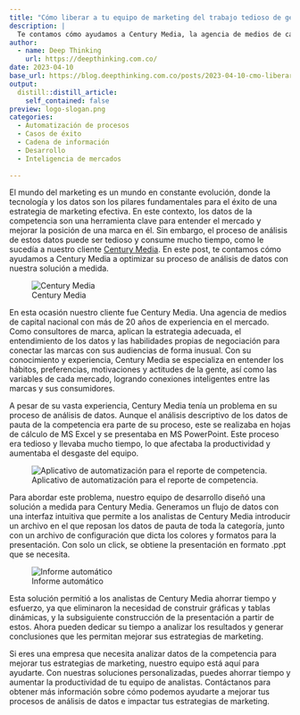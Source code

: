 ```yaml
---
title: "Cómo liberar a tu equipo de marketing del trabajo tedioso de generación de informes: nuestra colaboración con Century Media"
description: |
  Te contamos cómo ayudamos a Century Media, la agencia de medios de capital nacional más grande del país, a modernizar su proceso de análisis en marketing. Pasamos de hojas de cálculo a una solución a medida que automatizó el análisis y la presentación de informes. Ahora, los analistas de Century Media pueden concentrarse en el análisis de datos y la generación de conclusiones en lugar de gastar tiempo en la preparación manual de informes. ¿Quieres liberar a tu equipo de marketing de tareas tediosas y concentrarte en resultados? Contáctanos y descubre cómo podemos ayudarte.
author:
  - name: Deep Thinking
    url: https://deepthinking.com.co/
date: 2023-04-10
base_url: https://blog.deepthinking.com.co/posts/2023-04-10-cmo-liberar-a-tu-equipo-de-marketing-del-trabajo-tedioso-de-generacin-de-informes-nuestra-colaboracin-con-century-media/
output:
  distill::distill_article:
    self_contained: false
preview: logo-slogan.png
categories:
  - Automatización de procesos
  - Casos de éxito
  - Cadena de información
  - Desarrollo
  - Inteligencia de mercados
  
---
```



El mundo del marketing es un mundo en constante evolución, donde la tecnología y los datos son los pilares fundamentales para el éxito de una estrategia de marketing efectiva. En este contexto, los datos de la competencia son una herramienta clave para entender el mercado y mejorar la posición de una marca en él. Sin embargo, el proceso de análisis de estos datos puede ser tedioso y consume mucho tiempo, como le sucedía a nuestro cliente [Century Media](https://century-media.net/){target="_blank"}. En este post, te contamos cómo ayudamos a Century Media a optimizar su proceso de análisis de datos con nuestra solución a medida.

![Century Media](logo-slogan.png)

En esta ocasión nuestro cliente fue Century Media. Una agencia de medios de capital nacional con más de 20 años de experiencia en el mercado. Como consultores de marca, aplican la estrategia adecuada, el entendimiento de los datos y las habilidades propias de negociación para conectar las marcas con sus audiencias de forma inusual. Con su conocimiento y experiencia, Century Media se especializa en entender los hábitos, preferencias, motivaciones y actitudes de la gente, así como las variables de cada mercado, logrando conexiones inteligentes entre las marcas y sus consumidores.

A pesar de su vasta experiencia, Century Media tenía un problema en su proceso de análisis de datos. Aunque el análisis descriptivo de los datos de pauta de la competencia era parte de su proceso, este se realizaba en hojas de cálculo de MS Excel y se presentaba en MS PowerPoint. Este proceso era tedioso y llevaba mucho tiempo, lo que afectaba la productividad y aumentaba el desgaste del equipo.

![Aplicativo de automatización para el reporte de competencia.](aplicativo.png)

Para abordar este problema, nuestro equipo de desarrollo diseñó una solución a medida para Century Media. Generamos un flujo de datos con una interfaz intuitiva que permite a los analistas de Century Media introducir un archivo en el que reposan los datos de pauta de toda la categoría, junto con un archivo de configuración que dicta los colores y formatos para la presentación. Con solo un click, se obtiene la presentación en formato .ppt que se necesita.

![Informe automático](resultado.png)

Esta solución permitió a los analistas de Century Media ahorrar tiempo y esfuerzo, ya que eliminaron la necesidad de construir gráficas y tablas dinámicas, y la subsiguiente construcción de la presentación a partir de estos. Ahora pueden dedicar su tiempo a analizar los resultados y generar conclusiones que les permitan mejorar sus estrategias de marketing.

Si eres una empresa que necesita analizar datos de la competencia para mejorar tus estrategias de marketing, nuestro equipo está aquí para ayudarte. Con nuestras soluciones personalizadas, puedes ahorrar tiempo y aumentar la productividad de tu equipo de analistas. Contáctanos para obtener más información sobre cómo podemos ayudarte a mejorar tus procesos de análisis de datos e impactar tus estrategias de marketing.